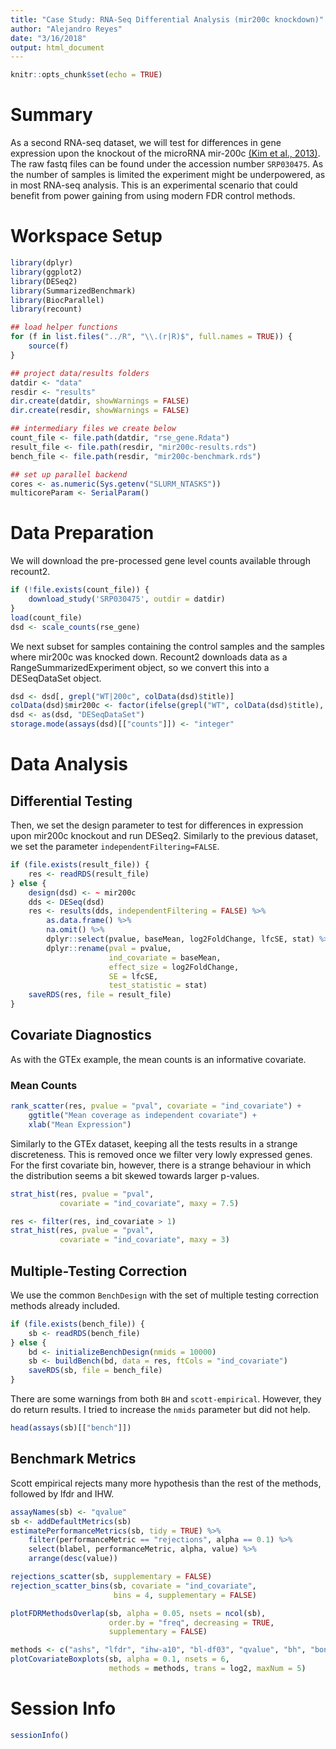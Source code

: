 ```yaml
---
title: "Case Study: RNA-Seq Differential Analysis (mir200c knockdown)"
author: "Alejandro Reyes"
date: "3/16/2018"
output: html_document
---
```


```r
knitr::opts_chunk$set(echo = TRUE)
```

# Summary

As a second RNA-seq dataset, we will test for differences in gene expression upon the knockout of the microRNA mir-200c [(Kim et al., 2013)](http://dx.doi.org/10.1038/nsmb.2701).  The raw fastq files can be found under the accession number `SRP030475`. As the number of samples is limited the experiment might be underpowered, as in most RNA-seq analysis. This is an experimental scenario that could benefit from power gaining from using modern FDR control methods.

# Workspace Setup

```r
library(dplyr)
library(ggplot2)
library(DESeq2)
library(SummarizedBenchmark)
library(BiocParallel)
library(recount)

## load helper functions
for (f in list.files("../R", "\\.(r|R)$", full.names = TRUE)) {
    source(f)
}

## project data/results folders
datdir <- "data"
resdir <- "results"
dir.create(datdir, showWarnings = FALSE)
dir.create(resdir, showWarnings = FALSE)

## intermediary files we create below
count_file <- file.path(datdir, "rse_gene.Rdata")
result_file <- file.path(resdir, "mir200c-results.rds")
bench_file <- file.path(resdir, "mir200c-benchmark.rds")

## set up parallel backend
cores <- as.numeric(Sys.getenv("SLURM_NTASKS"))
multicoreParam <- SerialParam()
```


# Data Preparation

We will download the pre-processed gene level counts available through recount2.

```r
if (!file.exists(count_file)) {
    download_study('SRP030475', outdir = datdir)
}
load(count_file)
dsd <- scale_counts(rse_gene)
```

We next subset for samples containing the control samples and the samples where mir200c was knocked down. Recount2 downloads data as a RangeSummarizedExperiment object, so we convert this into a DESeqDataSet object. 

```r
dsd <- dsd[, grepl("WT|200c", colData(dsd)$title)]
colData(dsd)$mir200c <- factor(ifelse(grepl("WT", colData(dsd)$title), "WT", "KO"))
dsd <- as(dsd, "DESeqDataSet")
storage.mode(assays(dsd)[["counts"]]) <- "integer"
```

# Data Analysis

## Differential Testing

Then, we set the design parameter to test for differences in expression upon mir200c knockout and run DESeq2. Similarly to the previous dataset, we set the parameter `independentFiltering=FALSE`.

```r
if (file.exists(result_file)) {
    res <- readRDS(result_file)
} else {
    design(dsd) <- ~ mir200c
    dds <- DESeq(dsd)
    res <- results(dds, independentFiltering = FALSE) %>% 
        as.data.frame() %>%
        na.omit() %>% 
        dplyr::select(pvalue, baseMean, log2FoldChange, lfcSE, stat) %>%
        dplyr::rename(pval = pvalue,
                      ind_covariate = baseMean, 
                      effect_size = log2FoldChange,
                      SE = lfcSE, 
                      test_statistic = stat)
    saveRDS(res, file = result_file)
}
```

## Covariate Diagnostics

As with the GTEx example, the mean counts is an informative covariate.

### Mean Counts

```r
rank_scatter(res, pvalue = "pval", covariate = "ind_covariate") +
    ggtitle("Mean coverage as independent covariate") +
    xlab("Mean Expression")
```

Similarly to the GTEx dataset, keeping all the tests results in a strange discreteness. This is removed once we filter very lowly expressed genes. For the first covariate bin, however, there is a strange behaviour in which the distribution seems a bit skewed towards larger p-values. 

```r
strat_hist(res, pvalue = "pval",
           covariate = "ind_covariate", maxy = 7.5)

res <- filter(res, ind_covariate > 1)
strat_hist(res, pvalue = "pval",
           covariate = "ind_covariate", maxy = 3)
```

## Multiple-Testing Correction

We use the common `BenchDesign` with the set of multiple testing correction methods already included.

```r
if (file.exists(bench_file)) {
    sb <- readRDS(bench_file)
} else {
    bd <- initializeBenchDesign(nmids = 10000)
    sb <- buildBench(bd, data = res, ftCols = "ind_covariate")
    saveRDS(sb, file = bench_file)
}
```

There are some warnings from both `BH` and `scott-empirical`. However, they do return results. I tried to increase the `nmids` parameter but did not help.

```r
head(assays(sb)[["bench"]])
```

## Benchmark Metrics

Scott empirical rejects many more hypothesis than the rest of the methods, followed by lfdr and IHW.

```r
assayNames(sb) <- "qvalue"
sb <- addDefaultMetrics(sb)
estimatePerformanceMetrics(sb, tidy = TRUE) %>%
    filter(performanceMetric == "rejections", alpha == 0.1) %>%
    select(blabel, performanceMetric, alpha, value) %>%
    arrange(desc(value))
```

```r
rejections_scatter(sb, supplementary = FALSE)
rejection_scatter_bins(sb, covariate = "ind_covariate",
                       bins = 4, supplementary = FALSE)
```

```r
plotFDRMethodsOverlap(sb, alpha = 0.05, nsets = ncol(sb),
                      order.by = "freq", decreasing = TRUE,
                      supplementary = FALSE)
```

```r
methods <- c("ashs", "lfdr", "ihw-a10", "bl-df03", "qvalue", "bh", "bonf", "scott-empirical")
plotCovariateBoxplots(sb, alpha = 0.1, nsets = 6,
                      methods = methods, trans = log2, maxNum = 5)
```

# Session Info

```r
sessionInfo()
```
